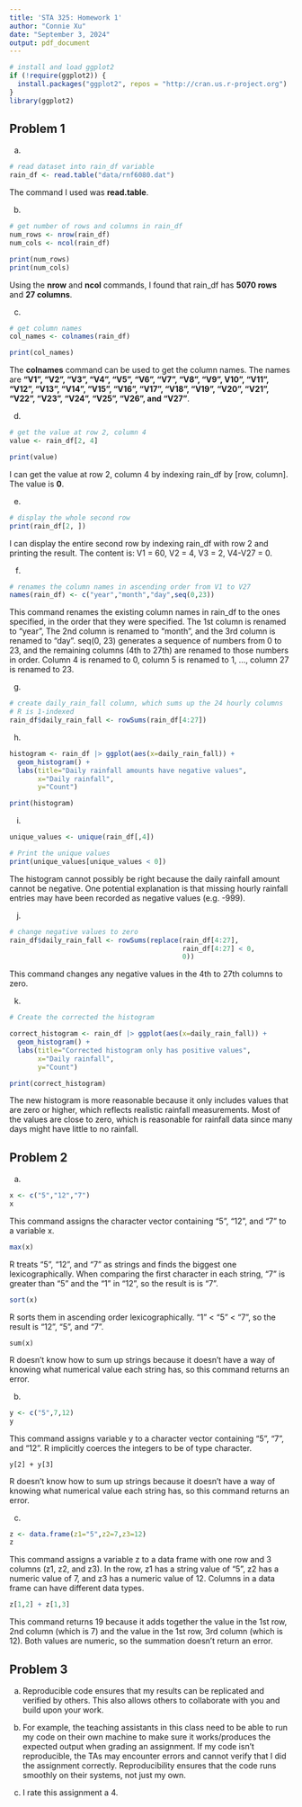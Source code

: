 ```yaml
---
title: 'STA 325: Homework 1'
author: "Connie Xu"
date: "September 3, 2024"
output: pdf_document
---
```


```r
# install and load ggplot2
if (!require(ggplot2)) {
  install.packages("ggplot2", repos = "http://cran.us.r-project.org")
}
library(ggplot2)
```

## Problem 1 
a.
``` r
# read dataset into rain_df variable
rain_df <- read.table("data/rnf6080.dat")
```

The command I used was **read.table**. 

b. 
```r
# get number of rows and columns in rain_df
num_rows <- nrow(rain_df)
num_cols <- ncol(rain_df)

print(num_rows)
print(num_cols)
```

Using the **nrow** and **ncol** commands, I found that rain_df has **5070 rows** and **27 columns**.

c.
```r
# get column names
col_names <- colnames(rain_df)

print(col_names)
```

The **colnames** command can be used to get the column names. The names are **"V1", "V2", "V3", "V4", "V5", "V6", "V7", "V8", "V9", V10", "V11", "V12", "V13", "V14", "V15", "V16", "V17", "V18", "V19", "V20", "V21", "V22", "V23", "V24", "V25", "V26", and "V27"**.

d. 
```r
# get the value at row 2, column 4
value <- rain_df[2, 4]

print(value)
```
I can get the value at row 2, column 4 by indexing rain_df by [row, column]. The value is **0**. 

e. 
```r
# display the whole second row
print(rain_df[2, ])
```
I can display the entire second row by indexing rain_df with row 2 and printing the result. The content is: 
V1 = 60, V2 = 4, V3 = 2, V4-V27 = 0.

f.
```r
# renames the column names in ascending order from V1 to V27 
names(rain_df) <- c("year","month","day",seq(0,23))
```

This command renames the existing column names in rain_df to the ones specified, in the order that they were specified. The 1st column is renamed to "year", The 2nd column is renamed to "month", and the 3rd column is renamed to "day". seq(0, 23) generates a sequence of numbers from 0 to 23, and the remaining columns (4th to 27th) are renamed to those numbers in order. Column 4 is renamed to 0, column 5 is renamed to 1, ..., column 27 is renamed to 23. 

g. 
```r
# create daily_rain_fall column, which sums up the 24 hourly columns
# R is 1-indexed
rain_df$daily_rain_fall <- rowSums(rain_df[4:27])
```

h.
```r

histogram <- rain_df |> ggplot(aes(x=daily_rain_fall)) +
  geom_histogram() + 
  labs(title="Daily rainfall amounts have negative values",
       x="Daily rainfall",
       y="Count")

print(histogram)
```

i. 
```r
unique_values <- unique(rain_df[,4])

# Print the unique values
print(unique_values[unique_values < 0])
```

The histogram cannot possibly be right because the daily rainfall amount cannot be negative. One potential explanation is that missing hourly rainfall entries may have been recorded as negative values (e.g. -999).

j.
```r
# change negative values to zero 
rain_df$daily_rain_fall <- rowSums(replace(rain_df[4:27], 
                                           rain_df[4:27] < 0, 
                                           0))
```

This command changes any negative values in the 4th to 27th columns to zero. 

k. 
```r
# Create the corrected the histogram

correct_histogram <- rain_df |> ggplot(aes(x=daily_rain_fall)) +
  geom_histogram() + 
  labs(title="Corrected histogram only has positive values",
       x="Daily rainfall",
       y="Count")

print(correct_histogram)
```

The new histogram is more reasonable because it only includes values that are zero or higher, which reflects realistic rainfall measurements. Most of the values are close to zero, which is reasonable for rainfall data since many days might have little to no rainfall. 

## Problem 2

a. 
``` r
x <- c("5","12","7")
x
```

This command assigns the character vector containing "5", "12", and "7" to a variable x. 

``` r
max(x)
```
R treats "5", "12", and "7" as strings and finds the biggest one lexicographically. When comparing the first character in each string, "7" is greater than "5" and the "1" in "12", so the result is is "7". 

``` r
sort(x)
```
R sorts them in ascending order lexicographically. "1" < "5" < "7", so the result is "12", "5", and "7". 

```
sum(x)
```
R doesn't know how to sum up strings because it doesn't have a way of knowing what numerical value each string has, so this command returns an error. 

b. 
``` r
y <- c("5",7,12)
y
```

This command assigns variable y to a character vector containing "5", "7", and "12". R implicitly coerces the integers to be of type character. 

```
y[2] + y[3]
```

R doesn't know how to sum up strings because it doesn't have a way of knowing what numerical value each string has, so this command returns an error. 

c. 
``` r
z <- data.frame(z1="5",z2=7,z3=12)
z
```
This command assigns a variable z to a data frame with one row and 3 columns (z1, z2, and z3). In the row, z1 has a string value of "5", z2 has a numeric value of 7, and z3 has a numeric value of 12. Columns in a data frame can have different data types. 

``` r
z[1,2] + z[1,3]
```
This command returns 19 because it adds together the value in the 1st row, 2nd column (which is 7) and the value in the 1st row, 3rd column (which is 12). Both values are numeric, so the summation doesn't return an error.

## Problem 3

a. Reproducible code ensures that my results can be replicated and verified by others. This also allows others to collaborate with you and build upon your work. 

b. For example, the teaching assistants in this class need to be able to run my code on their own machine to make sure it works/produces the expected output when grading an assignment. If my code isn't reproducible, the TAs may encounter errors and cannot verify that I did the assignment correctly. Reproducibility ensures that the code runs smoothly on their systems, not just my own. 

c. I rate this assignment a 4. 